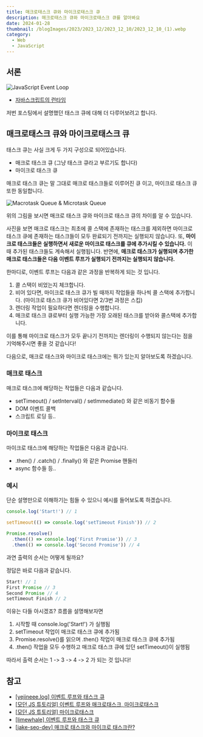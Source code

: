 ```yaml
---
title: 매크로태스크 큐와 마이크로태스크 큐
description: 매크로태스크 큐와 마이크로태스크 큐를 알아봐요
date: 2024-01-28
thumbnail: /blogImages/2023/2023_12/2023_12_10/2023_12_10_(1).webp
category:
  - Web
  - JavaScript
---
```


## 서론

![JavaScript Event Loop](</blogImages/2024/2024_01/2024_01_13/2024_01_13_(3).webp>)

- [자바스크립트의 런타임](https://caffhheiene.vercel.app/posts/detail/16)

저번 포스팅에서 설명했던 태스크 큐에 대해 더 다루어보려고 합니다.

## 매크로태스크 큐와 마이크로태스크 큐

태스크 큐는 사실 크게 두 가지 구성으로 되어있습니다.

- 매크로 태스크 큐 (그냥 태스크 큐라고 부르기도 합니다)
- 마이크로 태스크 큐

매크로 태스크 큐는 말 그대로 매크로 태스크들로 이루어진 큐 이고, 마이크로 태스크 큐 또한 동일합니다.

![Macrotask Queue & Microtask Queue](</blogImages/2024/2024_01/2024_01_28/2024_01_28_(1).webp>)

위의 그림을 보시면 매크로 태스크 큐와 마이크로 태스크 큐의 차이를 알 수 있습니다.

사진을 보면 매크로 태스크는 최초에 콜 스택에 존재하는 태스크를 제외하면 마이크로 태스크 큐에 존재하는 태스크들이 모두 완료되기 전까지는 실행되지 않습니다.
또, **마이크로 태스크들은 실행하면서 새로운 마이크로 태스크를 큐에 추가시킬 수 있습니다.** 이 때 추가된 태스크들도 계속해서 실행됩니다.
반면에, **매크로 태스크가 실행되며 추가한 매크로 태스크들은 다음 이벤트 루프가 실행되기 전까지는 실행되지 않습니다.**

한마디로, 이벤트 루프는 다음과 같은 과정을 반복하게 되는 것 입니다.

1. 콜 스택이 비었는지 체크합니다.
2. 비어 있다면, 마이크로 태스크 큐가 빌 때까지 작업들을 하나씩 콜 스택에 추가합니다. (마이크로 태스크 큐가 비어있다면 2/3번 과정은 스킵)
3. 렌더링 작업이 필요하다면 렌더링을 수행합니다.
4. 매크로 태스크 큐로부터 실행 가능한 가장 오래된 태스크를 받아와 콜스택에 추가합니다.

이를 통해 마이크로 태스크가 모두 끝나기 전까지는 렌더링이 수행되지 않는다는 점을 기억해주시면 좋을 것 같습니다!

다음으로, 매크로 태스크와 마이크로 태스크에는 뭐가 있는지 알아보도록 하겠습니다.

### 매크로 태스크

매크로 태스크에 해당하는 작업들은 다음과 같습니다.

- setTimeout() / setInterval() / setImmediate() 와 같은 비동기 함수들
- DOM 이벤트 콜백
- 스크립트 로딩 등..

### 마이크로 태스크

마이크로 태스크에 해당하는 작업들은 다음과 같습니다.

- .then() / .catch() / .finally() 와 같은 Promise 핸들러
- async 함수들 등..

### 예시

단순 설명만으로 이해하기는 힘들 수 있으니 예시를 들어보도록 하겠습니다.

```js showLineNumbers
console.log('Start!') // 1

setTimeout(() => console.log('setTimeout Finish')) // 2

Promise.resolve()
  .then(() => console.log('First Promise')) // 3
  .then(() => console.log('Second Promise')) // 4
```

과연 출력의 순서는 어떻게 될까요?

정답은 바로 다음과 같습니다.

```js
Start! // 1
First Promise // 3
Second Promise // 4
setTimeout Finish // 2
```

이유는 다들 아시겠죠? 흐름을 설명해보자면

1. 시작할 때 console.log('Start!') 가 실행됨
2. setTimeout 작업이 매크로 태스크 큐에 추가됨
3. Promise.resolve()를 읽으며 .then() 작업이 매크로 태스크 큐에 추가됨
4. .then() 작업을 모두 수행하고 매크로 태스크 큐에 있던 setTimeout()이 실행됨

따라서 출력 순서는 1 -> 3 -> 4 -> 2 가 되는 것 입니다!

## 참고

- [[yejineee.log] 이벤트 루프와 태스크 큐](https://velog.io/@yejineee/%EC%9D%B4%EB%B2%A4%ED%8A%B8-%EB%A3%A8%ED%94%84%EC%99%80-%ED%83%9C%EC%8A%A4%ED%81%AC-%ED%81%90-%EB%A7%88%EC%9D%B4%ED%81%AC%EB%A1%9C-%ED%83%9C%EC%8A%A4%ED%81%AC-%EB%A7%A4%ED%81%AC%EB%A1%9C-%ED%83%9C%EC%8A%A4%ED%81%AC-g6f0joxx#-%EB%A7%88%EC%9D%B4%ED%81%AC%EB%A1%9C-%ED%83%9C%EC%8A%A4%ED%81%AC-vs-%EB%A7%A4%ED%81%AC%EB%A1%9C-%ED%83%9C%EC%8A%A4%ED%81%AC)
- [[모던 JS 튜토리얼] 이벤트 루프와 매크로태스크, 마이크로태스크](https://ko.javascript.info/event-loop)
- [[모던 JS 튜토리얼] 마이크로태스크](https://ko.javascript.info/microtask-queue)
- [[limewhale] 이벤트 루프와 태스크 큐](https://whales.tistory.com/130)
- [[jake-seo-dev] 매크로 태스크와 마이크로 태스크란?](https://jake-seo-dev.tistory.com/391)
